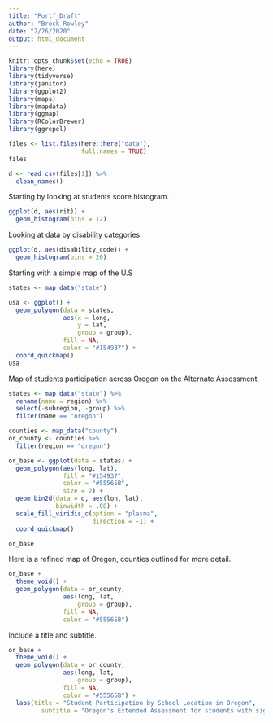 ```yaml
---
title: "Portf_Draft"
author: "Brock Rowley"
date: "2/26/2020"
output: html_document
---
```


```r
knitr::opts_chunk$set(echo = TRUE)
library(here)
library(tidyverse)
library(janitor)
library(ggplot2)
library(maps)
library(mapdata)
library(ggmap)
library(RColorBrewer)
library(ggrepel)

files <- list.files(here::here("data"),
                    full.names = TRUE)
files

d <- read_csv(files[1]) %>%
  clean_names()
```

Starting by looking at students score histogram.  \FloatBarrier
```r
ggplot(d, aes(rit)) +
  geom_histogram(bins = 12)
```

Looking at data by disability categories.  \FloatBarrier
```r
ggplot(d, aes(disability_code)) +
  geom_histogram(bins = 20)
```

Starting with a simple map of the U.S  \FloatBarrier
```r

states <- map_data("state")

usa <- ggplot() +
  geom_polygon(data = states,
               aes(x = long,
                   y = lat,
                   group = group),
               fill = NA,
               color = "#154937") +
  coord_quickmap()
usa
```

Map of students participation across Oregon on the Alternate Assessment.  \FloatBarrier
```r

states <- map_data("state") %>%
  rename(name = region) %>%
  select(-subregion, -group) %>%
  filter(name == "oregon")

counties <- map_data("county")
or_county <- counties %>%
  filter(region == "oregon")

or_base <- ggplot(data = states) +
  geom_polygon(aes(long, lat),
               fill = "#154937",
               color = "#55565B",
               size = 2) +
  geom_bin2d(data = d, aes(lon, lat),
             binwidth = .08) +
  scale_fill_viridis_c(option = "plasma",
                       direction = -1) +
  coord_quickmap()

or_base
```

Here is a refined map of Oregon, counties outlined for more detail.  \FloatBarrier
```r
or_base +
  theme_void() +
  geom_polygon(data = or_county,
               aes(long, lat,
                   group = group),
               fill = NA,
               color = "#55565B")
```

Include a title and subtitle.  \FloatBarrier
```r
or_base +
  theme_void() +
  geom_polygon(data = or_county,
               aes(long, lat,
                   group = group),
               fill = NA,
               color = "#55565B") +
  labs(title = "Student Participation by School Location in Oregon",
         subtitle = "Oregon's Extended Assessment for students with significant cognitive disabilities ")
```